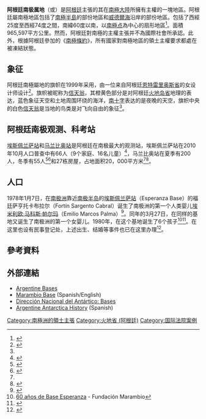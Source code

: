 {{Infobox settlement
<!-- See Template:Infobox settlement for additional fields and descriptions -->
| name                    = 阿根廷南极属地
| native_name             = Antártida Argentina
| native_name_lang        = <!-- ISO 639-2 code e.g. "fr" for French. If more than one, use {{lang}} instead -->
| settlement_type         = 
| image_skyline           = Argentinian Antarctica.svg
| image_alt               = 
| image_caption           = 自1950年以來的阿根廷南极属地的地圖
| image_flag              = Flag of Tierra del Fuego province in Argentina.svg
| flag_alt                = 
| image_seal              = 
| seal_alt                = 
| image_shield            = Escudo COA Tierra del Fuego Province Argentina.svg
| shield_alt              = 
| nickname                = 
| motto                   = 
| image_map               = Antarctica, Argentina territorial claim.svg
| map_alt                 = 
| map_caption             = 在南極洲的位置
| pushpin_map             = 
| pushpin_label_position  = 
| pushpin_map_alt         = 
| pushpin_map_caption     = 
| latd  =  |latm  =  |lats  =  |latNS  = 
| longd =  |longm =  |longs =  |longEW = 
| coor_pinpoint           = 
| coordinates_type        = 
| coordinates_display     = inline,title
| coordinates_footnotes   = 
| subdivision_type        = 國家
| subdivision_name        = [[阿根廷|阿根廷]]
| subdivision_type1       = [[阿根廷行政区划|省]]
| subdivision_name1       = [[火地省_(阿根廷)|火地省]]
| subdivision_type2       = 
| subdivision_name2       = 
| subdivision_type3       = 
| subdivision_name3       = 
| established_title       = 首次探险以及建立
| established_date        = 1901-1904年
| founder                 = José María Sobral
| seat_type               = 
| seat                    = 
| government_footnotes    = 
| leader_party            = 
| leader_title            = 
| leader_name             = 
| unit_pref               = Metric<!-- or US or UK -->
| area_footnotes          = 
| area_total_km2          = 1,461,597
| area_land_km2           = 965,597
| area_water_km2          = 
| area_water_percent      = 
| area_note               = 
| elevation_footnotes     = 
| elevation_m             = 
| population_footnotes    = 
| population_total        = 469
| population_as_of        = 
| population_density_km2  = auto
| population_demonym      = 
| population_note         = 
| timezone1               = UTC-3
| utc_offset1             = 
| timezone1_DST           = 
| utc_offset1_DST         = 
| postal_code_type        = 
| postal_code             = 
| area_code_type          = 
| area_code               = 
| iso_code                = 
| website                 = <!-- {{URL|example.com}} -->
| footnotes               = 
}}
'''阿根廷南极属地'''（{{lang-es|Antártida Argentina}}或{{lang|es|Sector Antártico Argentino}}）是[[阿根廷|阿根廷]]主張的其在[[南極大陸|南極大陸]]所擁有主權的一塊地區。阿根廷屬南極地區包括了[[南極半島|南極半島]]的部份地區和[[威德爾海|威德爾海]]沿岸的部份地區。包括了西經25度至西經74度之間，南緯60度以南，以[[南极|南極点]]為中心的扇形地區<ref>{{Cite book|url=https://books.google.com/books?hl=en&lr=&id=-4g9AAAAIAAJ&oi=fnd&pg=PP15&dq=Argentina+Antarctica&ots=N6GIahpMCV&sig=oJRWi_sB41tY7bK54xgpjYEmRTg|publisher=Croom Helm|date=1986|isbn=978-0-7099-3239-0|language=en|first=Peter J.|last=Beck|title=The International Politics of Antarctica|pages=119}}</ref>。面積965,597平方公里。然而，阿根廷對南極的主權主張并不為國際社會所承認。此外，根據阿根廷參加的《[[南極條約|南極條約]]》，所有國家對南極地區的領土主權要求都處在被凍結狀態。

==象征==
阿根廷南極屬地的旗帜在1999年采用，由一位来自阿根廷[[恩特雷里奥斯省|恩特雷里奥斯省]]的女设计师设计<ref name="one">{{cite book|title=''Flags of the Night Sky: When Astronomy Meets National Pride''|date=2011年|publisher=Springer Publications|accessdate=2015-08-14|last=Bordeleau|first=Andre G}}</ref>{{rp|第118页}}。旗帜被昵称为[[信天翁科|信天翁]]，其橙黄色部分是对阿根廷[[火地岛省|火地岛省]]地理的表达，蓝色象征天空和土地周围环绕的海洋，[[南十字座|南十字]]表达的是夜晚的天空，旗帜中央的白色[[信天翁|信天翁]]是当地的鸟类是对飞向自由的象征<ref name="one"/>{{rp|第119页}}。

==阿根廷南极观测、科考站==
[[埃斯佩兰萨站|埃斯佩兰萨站]]和[[马兰比奥站|马兰比奥站]]是阿根廷在南极最大的观测站，埃斯佩兰萨站在2010年10月人口普查中有66人（9个家庭、16名儿童）<ref name="dna2">{{cite news|title=Primer resultado del Censo: en la Antártida viven 230 personas|url=http://archivo.losandes.com.ar/notas/2010/10/25/primer-resultado-censo-antartida-viven-personas-523229.asp|accessdate=2015-08-14|agency=Los Andes|publisher=Los Andes|date=2010-10-25}}{{dead link|date=2018年5月|bot=InternetArchiveBot|fix-attempted=yes}}</ref>，马兰比奥站在夏季有200人，冬季有55人<ref name="fundmar1">{{cite web|title=Base Antártica Marambio|url=http://www.marambio.aq/marambio.html|accessdate=2020-06-20|publisher=Fundación Marambio|archiveurl=https://web.archive.org/web/20130120065544/http://www.marambio.aq/marambio.html|archivedate=2013-01-20|dead-url=yes}}</ref><ref name="dna1">{{cite web|url=http://www.dna.gov.ar/INTINFO/ARGPERES.HTM|title=Intercambio de información – Información Permanente|publisher=Dirección Nacional del Antártico|archiveurl=https://web.archive.org/web/20130517141559/http://www.dna.gov.ar/INTINFO/ARGPERES.HTM|archivedate=2013-05-17|dead-url=yes}}</ref>和27栋房屋，占地面积20，000平方米<ref name=dna2/><ref name="fa1">{{cite web|url=http://www.fuerzaaerea.mil.ar/mision/base_marambio.html|title=Misión y Organización – Organismos y Unidades – Base Marambio|publisher=Argentine Air Force|language=es|archiveurl=https://web.archive.org/web/20131203024221/http://www.fuerzaaerea.mil.ar/mision/base_marambio.html|archivedate=2013-12-03|dead-url=yes}}</ref>。

==人口==
1978年1月7日，在[[南极洲|南极洲]]靠近[[南极半岛|南极半岛]]的[[埃斯佩兰萨站|埃斯佩兰萨站]]（Esperanza Base）的福廷萨亨托卡布拉尔（Fortín Sargento Cabral）诞生了南极洲的第一个人类婴儿[[埃米利欧·马科斯·帕尔玛|埃米利欧·马科斯·帕尔玛]]（Emilio Marcos Palma）<ref>{{cite news|title=Life found under S Pole ice shelf|work=《时代》|date=10 January 1978}}</ref>。同年的3月27日，在同样的基地又诞生了南极洲的第一个女婴儿。1980年，在这个基地诞生了6个孩子<ref>[http://www.marambio.aq/appaa/GACETILLA2014.pdf 60 años de Base Esperanza] {{Wayback|url=http://www.marambio.aq/appaa/GACETILLA2014.pdf |date=20180614121431 }} - Fundación Marambio</ref><ref>{{Cite web|title=Espíritu Güemesiano en la Antártida|url=http://www.marambio.aq/anecdotas/espirituguemesiano.html|accessdate=2020-06-19|work=Fundación Marambio|archive-date=2014-12-06|archive-url=https://web.archive.org/web/20141206214603/http://www.marambio.aq/anecdotas/espirituguemesiano.html|dead-url=yes}}</ref>。在这里也设有民事登记处，上述出生、结婚等事件也已在这里办理<ref>{{cite web|url=http://www.ejercito.mil.ar/antartico/RegistroCivil.html|title=Registro civil "Base Esperanza"|archiveurl=https://web.archive.org/web/20100117124815/http://www.ejercito.mil.ar/antartico/RegistroCivil.html|archivedate=2010-01-17|dead-url=yes}}</ref>。

==參考資料==
{{Reflist}}

==外部連結==
{{Commons category|Antártida Argentina}}
*[https://web.archive.org/web/20050914081244/http://www.comnap.aq/comnap/comnap.nsf/P/CountryByISO/AR/?Open Argentine Bases]
*[http://www.marambio.aq/ Marambio Base] (Spanish/English)
*[https://web.archive.org/web/20110927040809/http://www.dna.gov.ar/DIVULGAC/BASES2.HTM Dirección Nacional del Antártico: Bases]
*[https://web.archive.org/web/20080117220618/http://www.cpel.uba.ar/filargenta/correo/anta0047.htm Argentine Antarctica History] (Spanish)

{{coord|75|00|S|49|30|W|scale:40000000|display=title}}

{{Antarctic claims}}
[[Category:南極洲的領土主張|Category:南極洲的領土主張]]
[[Category:火地省_(阿根廷)|Category:火地省 (阿根廷)]]
[[Category:国际法院案例|Category:国际法院案例]]